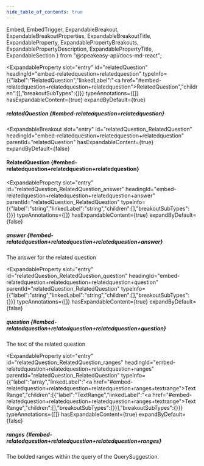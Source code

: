 ```yaml
---
hide_table_of_contents: true
---
```

  Embed,
  EmbedTrigger,
  ExpandableBreakout,
  ExpandableBreakoutProperties,
  ExpandableBreakoutTitle,
  ExpandableProperty,
  ExpandablePropertyBreakouts,
  ExpandablePropertyDescription,
  ExpandablePropertyTitle,
  ExpandableSection
} from "@speakeasy-api/docs-md-react";

<ExpandableSection>

<ExpandableProperty
  slot="entry"
  id="relatedQuestion"
  headingId="embed-relatedquestion+relatedquestion"
  typeInfo={{"label":"RelatedQuestion","linkedLabel":"<a href=\"#embed-relatedquestion+relatedquestion+relatedquestion\">RelatedQuestion</a>","children":[],"breakoutSubTypes":{}}}
  typeAnnotations={[]}
  hasExpandableContent={true}
  expandByDefault={true}
>

<ExpandablePropertyTitle slot="title">

##### relatedQuestion \{#embed-relatedquestion+relatedquestion\}

</ExpandablePropertyTitle>

<ExpandablePropertyBreakouts slot="breakouts">

<ExpandableBreakout
  slot="entry"
  id="relatedQuestion_RelatedQuestion"
  headingId="embed-relatedquestion+relatedquestion+relatedquestion"
  parentId="relatedQuestion"
  hasExpandableContent={true}
  expandByDefault={false}
>

<ExpandableBreakoutTitle slot="title">

#### RelatedQuestion \{#embed-relatedquestion+relatedquestion+relatedquestion\}

</ExpandableBreakoutTitle>

<ExpandableBreakoutProperties slot="properties">

<ExpandableProperty
  slot="entry"
  id="relatedQuestion_RelatedQuestion_answer"
  headingId="embed-relatedquestion+relatedquestion+relatedquestion+answer"
  parentId="relatedQuestion_RelatedQuestion"
  typeInfo={{"label":"string","linkedLabel":"string","children":[],"breakoutSubTypes":{}}}
  typeAnnotations={[]}
  hasExpandableContent={true}
  expandByDefault={false}
>

<ExpandablePropertyTitle slot="title">

##### answer \{#embed-relatedquestion+relatedquestion+relatedquestion+answer\}

</ExpandablePropertyTitle>

<ExpandablePropertyDescription slot="description">

The answer for the related question

</ExpandablePropertyDescription>

</ExpandableProperty>

<ExpandableProperty
  slot="entry"
  id="relatedQuestion_RelatedQuestion_question"
  headingId="embed-relatedquestion+relatedquestion+relatedquestion+question"
  parentId="relatedQuestion_RelatedQuestion"
  typeInfo={{"label":"string","linkedLabel":"string","children":[],"breakoutSubTypes":{}}}
  typeAnnotations={[]}
  hasExpandableContent={true}
  expandByDefault={false}
>

<ExpandablePropertyTitle slot="title">

##### question \{#embed-relatedquestion+relatedquestion+relatedquestion+question\}

</ExpandablePropertyTitle>

<ExpandablePropertyDescription slot="description">

The text of the related question

</ExpandablePropertyDescription>

</ExpandableProperty>

<ExpandableProperty
  slot="entry"
  id="relatedQuestion_RelatedQuestion_ranges"
  headingId="embed-relatedquestion+relatedquestion+relatedquestion+ranges"
  parentId="relatedQuestion_RelatedQuestion"
  typeInfo={{"label":"array","linkedLabel":"<a href=\"#embed-relatedquestion+relatedquestion+relatedquestion+ranges+textrange\">TextRange</a>","children":[{"label":"TextRange","linkedLabel":"<a href=\"#embed-relatedquestion+relatedquestion+relatedquestion+ranges+textrange\">TextRange</a>","children":[],"breakoutSubTypes":{}}],"breakoutSubTypes":{}}}
  typeAnnotations={[]}
  hasExpandableContent={true}
  expandByDefault={false}
>

<ExpandablePropertyTitle slot="title">

##### ranges \{#embed-relatedquestion+relatedquestion+relatedquestion+ranges\}

</ExpandablePropertyTitle>

<ExpandablePropertyDescription slot="description">

The bolded ranges within the query of the QuerySuggestion.

</ExpandablePropertyDescription>

<ExpandablePropertyBreakouts slot="breakouts">

<Embed slot="embed">

<EmbedTrigger slot="trigger" embedTitle="ranges" triggerText="View ranges details">

<Embedranges />

</EmbedTrigger>

</Embed>

</ExpandablePropertyBreakouts>

</ExpandableProperty>

</ExpandableBreakoutProperties>

</ExpandableBreakout>

</ExpandablePropertyBreakouts>

</ExpandableProperty>

</ExpandableSection>